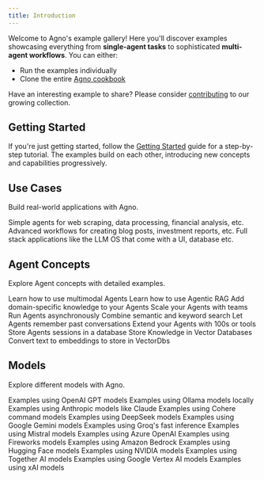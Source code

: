 ```yaml
---
title: Introduction
---
```


Welcome to Agno's example gallery! Here you'll discover examples showcasing everything from **single-agent tasks** to sophisticated **multi-agent workflows**. You can either:

- Run the examples individually
- Clone the entire [Agno cookbook](https://github.com/agno-agi/agno/tree/main/cookbook)

Have an interesting example to share? Please consider [contributing](https://github.com/agno-agi/agno-docs) to our growing collection.

## Getting Started

If you're just getting started, follow the [Getting Started](/examples/getting-started) guide for a step-by-step tutorial. The examples build on each other, introducing new concepts and capabilities progressively.

## Use Cases

Build real-world applications with Agno.

<CardGroup cols={3}>
  <Card title="Simple Agents" icon="user-astronaut" iconType="duotone" href="/examples/agents">
    Simple agents for web scraping, data processing, financial analysis, etc.
  </Card>
  <Card
    title="Advanced Workflows"
    icon="diagram-project"
    iconType="duotone"
    href="/examples/workflows"
  >
    Advanced workflows for creating blog posts, investment reports, etc.
  </Card>
  <Card
    title="Full stack Applications"
    icon="brain-circuit"
    iconType="duotone"
    href="/examples/apps"
  >
    Full stack applications like the LLM OS that come with a UI, database etc.
  </Card>
</CardGroup>

## Agent Concepts

Explore Agent concepts with detailed examples.

<CardGroup cols={3}>
  <Card title="Multimodal" icon="image" iconType="duotone" href="/examples/concepts/multimodal">
    Learn how to use multimodal Agents
  </Card>
  <Card title="RAG" icon="book-bookmark" iconType="duotone" href="/examples/concepts/rag">
    Learn how to use Agentic RAG
  </Card>
  <Card
    title="Knowledge"
    icon="brain-circuit"
    iconType="duotone"
    href="/examples/concepts/knowledge"
  >
    Add domain-specific knowledge to your Agents
  </Card>
  <Card title="Teams" icon="users" iconType="duotone" href="/examples/concepts/teams">
    Scale your Agents with teams
  </Card>
  <Card title="Async" icon="bolt" iconType="duotone" href="/examples/concepts/async">
    Run Agents asynchronously
  </Card>
  <Card
    title="Hybrid search"
    icon="magnifying-glass-plus"
    iconType="duotone"
    href="/examples/concepts/hybrid-search"
  >
    Combine semantic and keyword search
  </Card>
  <Card title="Memory" icon="database" iconType="duotone" href="/examples/concepts/memory">
    Let Agents remember past conversations
  </Card>
  <Card title="Tools" icon="screwdriver-wrench" iconType="duotone" href="/examples/concepts/tools">
    Extend your Agents with 100s or tools
  </Card>
  <Card title="Storage" icon="hard-drive" iconType="duotone" href="/examples/concepts/storage">
    Store Agents sessions in a database
  </Card>
  <Card
    title="Vector Databases"
    icon="database"
    iconType="duotone"
    href="/examples/concepts/vectordb"
  >
    Store Knowledge in Vector Databases
  </Card>
  <Card title="Embedders" icon="database" iconType="duotone" href="/examples/concepts/embedders">
    Convert text to embeddings to store in VectorDbs
  </Card>
</CardGroup>

## Models

Explore different models with Agno.

<CardGroup cols={3}>
  <Card title="OpenAI" icon="network-wired" iconType="duotone" href="/examples/models/openai">
    Examples using OpenAI GPT models
  </Card>
  <Card title="Ollama" icon="laptop-code" iconType="duotone" href="/examples/models/ollama">
    Examples using Ollama models locally
  </Card>
  <Card title="Anthropic" icon="network-wired" iconType="duotone" href="/examples/models/anthropic">
    Examples using Anthropic models like Claude
  </Card>
  <Card title="Cohere" icon="brain-circuit" iconType="duotone" href="/examples/models/cohere">
    Examples using Cohere command models
  </Card>
  <Card title="DeepSeek" icon="circle-nodes" iconType="duotone" href="/examples/models/deepseek">
    Examples using DeepSeek models
  </Card>
  <Card title="Gemini" icon="google" iconType="duotone" href="/examples/models/gemini">
    Examples using Google Gemini models
  </Card>
  <Card title="Groq" icon="bolt" iconType="duotone" href="/examples/models/groq">
    Examples using Groq's fast inference
  </Card>
  <Card title="Mistral" icon="wind" iconType="duotone" href="/examples/models/mistral">
    Examples using Mistral models
  </Card>
  <Card title="Azure" icon="microsoft" iconType="duotone" href="/examples/models/azure">
    Examples using Azure OpenAI
  </Card>
  <Card title="Fireworks" icon="sparkles" iconType="duotone" href="/examples/models/fireworks">
    Examples using Fireworks models
  </Card>
  <Card title="AWS" icon="aws" iconType="duotone" href="/examples/models/aws">
    Examples using Amazon Bedrock
  </Card>
  <Card
    title="Hugging Face"
    icon="face-awesome"
    iconType="duotone"
    href="/examples/models/huggingface"
  >
    Examples using Hugging Face models
  </Card>
  <Card title="NVIDIA" icon="microchip" iconType="duotone" href="/examples/models/nvidia">
    Examples using NVIDIA models
  </Card>
  <Card title="Together" icon="people-group" iconType="duotone" href="/examples/models/together">
    Examples using Together AI models
  </Card>
  <Card title="Vertex AI" icon="google" iconType="duotone" href="/examples/models/vertexai">
    Examples using Google Vertex AI models
  </Card>
  <Card title="xAI" icon="brain-circuit" iconType="duotone" href="/examples/models/xai">
    Examples using xAI models
  </Card>
</CardGroup>
